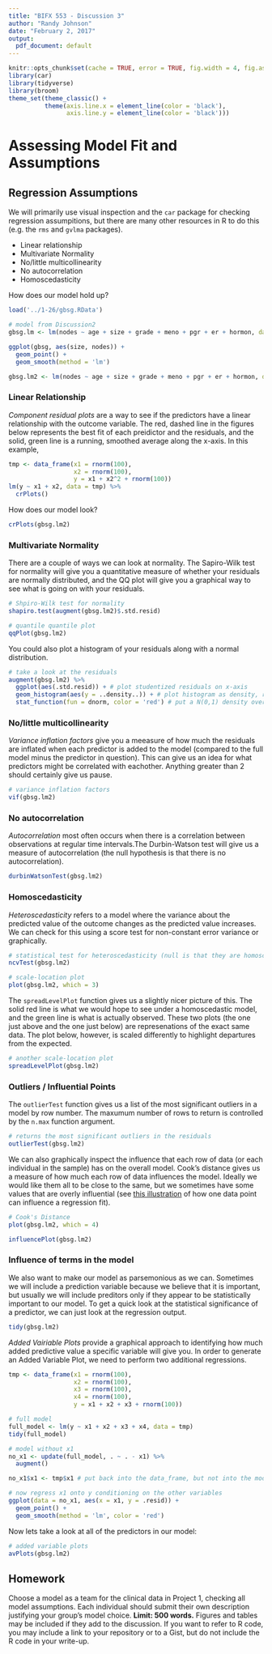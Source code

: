 ```yaml
---
title: "BIFX 553 - Discussion 3"
author: "Randy Johnson"
date: "February 2, 2017"
output:
  pdf_document: default
---
```


```r
knitr::opts_chunk$set(cache = TRUE, error = TRUE, fig.width = 4, fig.asp = 1)
library(car)
library(tidyverse)
library(broom)
theme_set(theme_classic() +
          theme(axis.line.x = element_line(color = 'black'),
                axis.line.y = element_line(color = 'black')))
```

Assessing Model Fit and Assumptions
===================================

Regression Assumptions
----------------------

We will primarily use visual inspection and the `car` package for checking regression assumpitions, but there are many other resources in R to do this (e.g. the `rms` and `gvlma` packages).

- Linear relationship
- Multivariate Normality
- No/little multicollinearity
- No autocorrelation
- Homoscedasticity

How does our model hold up?

```r
load('../1-26/gbsg.RData')

# model from Discussion2
gbsg.lm <- lm(nodes ~ age + size + grade + meno + pgr + er + hormon, data = gbsg)

ggplot(gbsg, aes(size, nodes)) +
  geom_point() +
  geom_smooth(method = 'lm')
```

[//]: # (\textcolor{red}{Size and nodes are integers, so we aren't really sure how they stack up. Use jitter and transparency.})

[//]: # \textcolor{red}{ggplot(gbsg) +}
[//]: # \textcolor{red}{  geom\_jitter(alpha = 0.2) +}
[//]: # (\textcolor{red}{  geom\_smooth(method = 'lm') +})
[//]: # \textcolor{red}{  geom\_rug() +}
[//]: # \textcolor{red}{  scale\_y\_log10() +}
[//]: # \textcolor{red}{  scale\_x\_log10()}

```r
gbsg.lm2 <- lm(nodes ~ age + size + grade + meno + pgr + er + hormon, data = gbsg)
```

### Linear Relationship

*Component residual plots* are a way to see if the predictors have a linear relationship with the outcome variable. The red, dashed line in the figures below represents the best fit of each preidictor and the residuals, and the solid, green line is a running, smoothed average along the x-axis. In this example,

```r
tmp <- data_frame(x1 = rnorm(100),
                  x2 = rnorm(100),
                  y = x1 + x2^2 + rnorm(100))
lm(y ~ x1 + x2, data = tmp) %>%
  crPlots()
```

How does our model look?

```r
crPlots(gbsg.lm2)
```

### Multivariate Normality

There are a couple of ways we can look at normality. The Sapiro-Wilk test for normality will give you a quantitative measure of whether your residuals are normally distributed, and the QQ plot will give you a graphical way to see what is going on with your residuals.

```r
# Shpiro-Wilk test for normality
shapiro.test(augment(gbsg.lm2)$.std.resid)

# quantile quantile plot
qqPlot(gbsg.lm2)
```

You could also plot a histogram of your residuals along with a normal distribution.

```r
# take a look at the residuals
augment(gbsg.lm2) %>%
  ggplot(aes(.std.resid)) + # plot studentized residuals on x-axis
  geom_histogram(aes(y = ..density..)) + # plot histogram as density, rather than frequency
  stat_function(fun = dnorm, color = 'red') # put a N(0,1) density over the top
```

### No/little multicollinearity

*Variance inflation factors* give you a meeasure of how much the residuals are inflated when each predictor is added to the model (compared to the full model minus the predictor in question). This can give us an idea for what predictors might be correlated with eachother. Anything greater than 2 should certainly give us pause.

```r
# variance inflation factors
vif(gbsg.lm2)
```

### No autocorrelation

*Autocorrelation* most often occurs when there is a correlation between observations at regular time intervals.The Durbin-Watson test will give us a measure of autocorrelation (the null hypothesis is that there is no autocorrelation).

[//]: # \textcolor{red}{For example, daylight cycles. Draw picture.}

```r
durbinWatsonTest(gbsg.lm2)
```

### Homoscedasticity

*Heteroscedasticity* refers to a model where the variance about the predicted value of the outcome changes as the predicted value increases. We can check for this using a score test for non-constant error variance or graphically.

[//]: # \textcolor{red}{Draw a picture.}

```r
# statistical test for heteroscedasticity (null is that they are homoscedastic)
ncvTest(gbsg.lm2)

# scale-location plot
plot(gbsg.lm2, which = 3)
```

The `spreadLevelPlot` function gives us a slightly nicer picture of this. The solid red line is what we would hope to see under a homoscedastic model, and the green line is what is actually observed. These two plots (the one just above and the one just below) are represenations of the exact same data. The plot below, however, is scaled differently to highlight departures from the expected.

```r
# another scale-location plot
spreadLevelPlot(gbsg.lm2)
```

### Outliers / Influential Points

The `outlierTest` function gives us a list of the most significant outliers in a model by row number. The maxumum number of rows to return is controlled by the `n.max` function argument.

```r
# returns the most significant outliers in the residuals
outlierTest(gbsg.lm2)
```

We can also graphically inspect the influence that each row of data (or each individual in the sample) has on the overall model. Cook's distance gives us a measure of how much each row of data influences the model. Ideally we would like them all to be close to the same, but we sometimes have some values that are overly influential (see [this illustration](https://www.youtube.com/watch?v=zi5kuvg9Aho) of how one data point can influence a regression fit).

[//]: # (\textcolor{red}{The hat values come from the diagonal of the hat matrix:})
[//]: # (\textcolor{red}{$$\hat y = Xb = X\left( X^T X \right)^{-1} X^T y$$})

```r
# Cook's Distance
plot(gbsg.lm2, which = 4)

influencePlot(gbsg.lm2)
```

### Influence of terms in the model

We also want to make our model as parsemonious as we can. Sometimes we will include a prediction variable because we believe that it is important, but usually we will include preditors only if they appear to be statistically important to our model. To get a quick look at the statistical significance of a predictor, we can just look at the regression output.

```r
tidy(gbsg.lm2)
```

*Added Vairiable Plots* provide a graphical approach to identifying how much added predictive value a specific variable will give you. In order to generate an Added Variable Plot, we need to perform two additional regressions.

```r
tmp <- data_frame(x1 = rnorm(100),
                  x2 = rnorm(100),
                  x3 = rnorm(100),
                  x4 = rnorm(100),
                  y = x1 + x2 + x3 + rnorm(100))

# full model
full_model <- lm(y ~ x1 + x2 + x3 + x4, data = tmp)
tidy(full_model)

# model without x1
no_x1 <- update(full_model, . ~ . - x1) %>%
  augment()

no_x1$x1 <- tmp$x1 # put back into the data_frame, but not into the model

# now regress x1 onto y conditioning on the other variables
ggplot(data = no_x1, aes(x = x1, y = .resid)) +
  geom_point() +
  geom_smooth(method = 'lm', color = 'red')
```

Now lets take a look at all of the predictors in our model:

```r
# added variable plots
avPlots(gbsg.lm2)
```

[//]: # (\textcolor{red}{This doesn't look so great, so let's update our model (in the new model code chunk above) to something that makes more sense!})

## Homework

Choose a model as a team for the clinical data in Project 1, checking all model assumptions. Each individual should submit their own description justifying your group's model choice. **Limit: 500 words.** Figures and tables may be included if they add to the discussion. If you want to refer to R code, you may include a link to your repository or to a Gist, but do not include the R code in your write-up.
